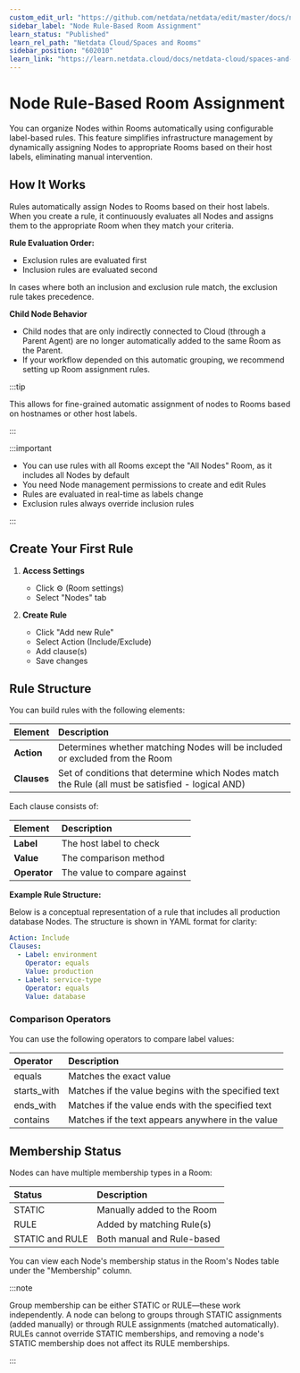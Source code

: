 ```yaml
---
custom_edit_url: "https://github.com/netdata/netdata/edit/master/docs/netdata-cloud/node-rule-based-room-assignment.md"
sidebar_label: "Node Rule-Based Room Assignment"
learn_status: "Published"
learn_rel_path: "Netdata Cloud/Spaces and Rooms"
sidebar_position: "602010"
learn_link: "https://learn.netdata.cloud/docs/netdata-cloud/spaces-and-rooms/node-rule-based-room-assignment"
---
```


# Node Rule-Based Room Assignment

You can organize Nodes within Rooms automatically using configurable label-based rules. This feature simplifies infrastructure management by dynamically assigning Nodes to appropriate Rooms based on their host labels, eliminating manual intervention.

## How It Works

Rules automatically assign Nodes to Rooms based on their host labels. When you create a rule, it continuously evaluates all Nodes and assigns them to the appropriate Room when they match your criteria.

**Rule Evaluation Order:**

- Exclusion rules are evaluated first
- Inclusion rules are evaluated second

In cases where both an inclusion and exclusion rule match, the exclusion rule takes precedence.

**Child Node Behavior**

- Child nodes that are only indirectly connected to Cloud (through a Parent Agent) are no longer automatically added to the same Room as the Parent. 
- If your workflow depended on this automatic grouping, we recommend setting up Room assignment rules. 

:::tip

This allows for fine-grained automatic assignment of nodes to Rooms based on hostnames or other host labels.

:::

:::important

- You can use rules with all Rooms except the "All Nodes" Room, as it includes all Nodes by default
- You need Node management permissions to create and edit Rules
- Rules are evaluated in real-time as labels change
- Exclusion rules always override inclusion rules

:::

## Create Your First Rule

1. **Access Settings**
    - Click ⚙️ (Room settings)
    - Select "Nodes" tab

2. **Create Rule**
    - Click "Add new Rule"
    - Select Action (Include/Exclude)
    - Add clause(s)
    - Save changes

## Rule Structure

You can build rules with the following elements:

| Element     | Description                                                                                       |
|:------------|:--------------------------------------------------------------------------------------------------|
| **Action**  | Determines whether matching Nodes will be included or excluded from the Room                      |
| **Clauses** | Set of conditions that determine which Nodes match the Rule (all must be satisfied - logical AND) |

Each clause consists of:

| Element      | Description                  |
|:-------------|:-----------------------------|
| **Label**    | The host label to check      |
| **Value**    | The comparison method        |
| **Operator** | The value to compare against |

**Example Rule Structure:**

Below is a conceptual representation of a rule that includes all production database Nodes. The structure is shown in YAML format for clarity:

```yaml
Action: Include
Clauses:
  - Label: environment
    Operator: equals
    Value: production
  - Label: service-type
    Operator: equals
    Value: database
```

### Comparison Operators

You can use the following operators to compare label values:

| Operator    | Description                                         |
|:------------|:----------------------------------------------------|
| equals      | Matches the exact value                             |
| starts_with | Matches if the value begins with the specified text |
| ends_with   | Matches if the value ends with the specified text   |
| contains    | Matches if the text appears anywhere in the value   |

## Membership Status

Nodes can have multiple membership types in a Room:

| Status          | Description                |
|:----------------|:---------------------------|
| STATIC          | Manually added to the Room |
| RULE            | Added by matching Rule(s)  |
| STATIC and RULE | Both manual and Rule-based |

You can view each Node's membership status in the Room's Nodes table under the "Membership" column.

:::note

Group membership can be either STATIC or RULE—these work independently. A node can belong to groups through STATIC assignments (added manually) or through RULE assignments (matched automatically). RULEs cannot override STATIC memberships, and removing a node's STATIC membership does not affect its RULE memberships.

:::
